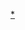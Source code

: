 {{Userbox
  |border-c = #000000
  |border-s = 1
  |id-c     = #FFFFFF
  |id-s     = 12
  |id-fc    = #000000
  |info-c   = #F7F7F7
  |info-s   = 10
  |info-fc  = 
  |id       = [[File:PD-icon.svg|40px]]
  |info     = 這個用户支持'''[[公有领域]]'''。
}}
[[分類:公有领域的支持者<noinclude>|*</noinclude>]]